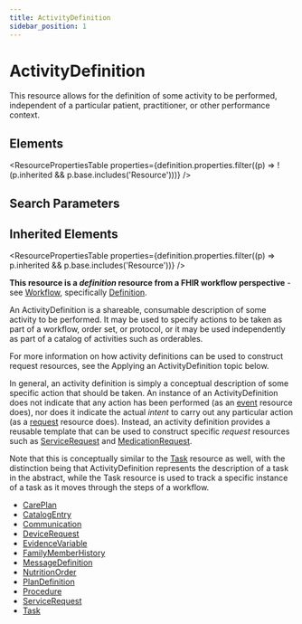 ```yaml
---
title: ActivityDefinition
sidebar_position: 1
---
```



# ActivityDefinition

This resource allows for the definition of some activity to be performed, independent of a particular patient, practitioner, or other performance context.

<Tabs queryString="section">
  <TabItem value="schema" label="Schema" default>

## Elements

<ResourcePropertiesTable
  properties={definition.properties.filter((p) => !(p.inherited && p.base.includes('Resource')))}
/>

## Search Parameters

<SearchParamsTable searchParams={definition.searchParameters} />

## Inherited Elements

<ResourcePropertiesTable properties={definition.properties.filter((p) => p.inherited && p.base.includes('Resource'))} />

  </TabItem>
  <TabItem value="usage" label="Usage">
<div> <a name="bnc"></a> <p><strong>This resource is a <em>definition</em> resource from a FHIR workflow perspective</strong> - see <a href="https://www.hl7.org/fhir/workflow.html">Workflow</a>, specifically <a href="https://www.hl7.org/fhir/workflow.html#definition">Definition</a>.</p> <p>An <Link to="/docs/api/fhir/resources/activitydefinition">ActivityDefinition</Link> is a shareable, consumable description of some activity to be performed. It may be used to specify actions to be taken as part of a workflow, order set, or protocol, or it may be used independently as part of a catalog of activities such as orderables.</p> <p>For more information on how activity definitions can be used to construct request resources, see the Applying an <Link to="/docs/api/fhir/resources/activitydefinition">ActivityDefinition</Link> topic below.</p> </div>
  </TabItem>
  <TabItem value="relationships" label="Relationships">
<div> <p>In general, an activity definition is simply a conceptual description of some specific action that should be taken. An instance of an <Link to="/docs/api/fhir/resources/activitydefinition">ActivityDefinition</Link> does not indicate that any action has been performed (as an <a href="https://www.hl7.org/fhir/workflow.html#event">event</a> resource does), nor does it indicate the actual <i>intent</i> to carry out any particular action (as a <a href="https://www.hl7.org/fhir/workflow.html#request">request</a> resource does). Instead, an activity definition provides a reusable template that can be used to construct specific <i>request</i> resources such as <a href="/docs/api/fhir/resources/servicerequest">ServiceRequest</a> and <a href="/docs/api/fhir/resources/medicationrequest">MedicationRequest</a>. </p> <p>Note that this is conceptually similar to the <a href="/docs/api/fhir/resources/task">Task</a> resource as well, with the distinction being that <Link to="/docs/api/fhir/resources/activitydefinition">ActivityDefinition</Link> represents the description of a task in the abstract, while the <Link to="/docs/api/fhir/resources/task">Task</Link> resource is used to track a specific instance of a task as it moves through the steps of a workflow.</p> </div>
  </TabItem>

  <TabItem value="referencedBy" label="Referenced By">
<ul><li><a href="/docs/api/fhir/resources/careplan">CarePlan</a></li>
<li><a href="/docs/api/fhir/resources/catalogentry">CatalogEntry</a></li>
<li><a href="/docs/api/fhir/resources/communication">Communication</a></li>
<li><a href="/docs/api/fhir/resources/devicerequest">DeviceRequest</a></li>
<li><a href="/docs/api/fhir/resources/evidencevariable">EvidenceVariable</a></li>
<li><a href="/docs/api/fhir/resources/familymemberhistory">FamilyMemberHistory</a></li>
<li><a href="/docs/api/fhir/resources/messagedefinition">MessageDefinition</a></li>
<li><a href="/docs/api/fhir/resources/nutritionorder">NutritionOrder</a></li>
<li><a href="/docs/api/fhir/resources/plandefinition">PlanDefinition</a></li>
<li><a href="/docs/api/fhir/resources/procedure">Procedure</a></li>
<li><a href="/docs/api/fhir/resources/servicerequest">ServiceRequest</a></li>
<li><a href="/docs/api/fhir/resources/task">Task</a></li></ul>
  </TabItem>
</Tabs>
